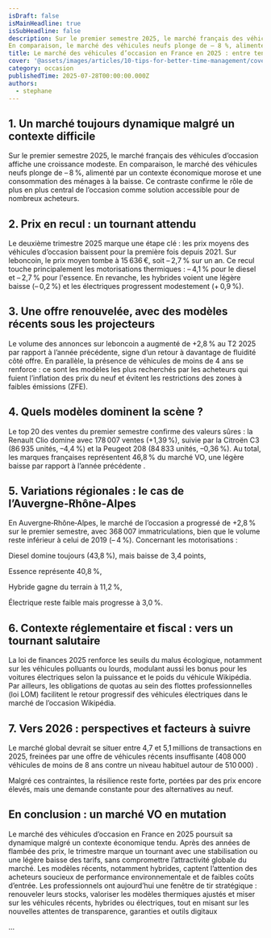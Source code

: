 ```yaml
---
isDraft: false
isMainHeadline: true
isSubHeadline: false
description: Sur le premier semestre 2025, le marché français des véhicules d’occasion affiche une croissance modeste.
En comparaison, le marché des véhicules neufs plonge de – 8 %, alimenté par un contexte économique morose et une consommation des ménages à la baisse. Ce contraste confirme le rôle de plus en plus central de l’occasion comme solution accessible pour de nombreux acheteurs.
title: Le marché des véhicules d’occasion en France en 2025 : entre tension et opportunité
cover: '@assets/images/articles/10-tips-for-better-time-management/cover.avif'
category: occasion
publishedTime: 2025-07-28T00:00:00.000Z
authors:
  - stephane
---
```

## 1. Un marché toujours dynamique malgré un contexte difficile
Sur le premier semestre 2025, le marché français des véhicules d’occasion affiche une croissance modeste.
En comparaison, le marché des véhicules neufs plonge de – 8 %, alimenté par un contexte économique morose et une consommation des ménages à la baisse. Ce contraste confirme le rôle de plus en plus central de l’occasion comme solution accessible pour de nombreux acheteurs.

## 2. Prix en recul : un tournant attendu
Le deuxième trimestre 2025 marque une étape clé : les prix moyens des véhicules d’occasion baissent pour la première fois depuis 2021. Sur leboncoin, le prix moyen tombe à 15 636 €, soit – 2,7 % sur un an.
Ce recul touche principalement les motorisations thermiques : – 4,1 % pour le diesel et – 2,7 % pour l'essence. En revanche, les hybrides voient une légère baisse (– 0,2 %) et les électriques progressent modestement (+ 0,9 %).

## 3. Une offre renouvelée, avec des modèles récents sous les projecteurs
Le volume des annonces sur leboncoin a augmenté de +2,8 % au T2 2025 par rapport à l’année précédente, signe d’un retour à davantage de fluidité côté offre.
En parallèle, la présence de véhicules de moins de 4 ans se renforce : ce sont les modèles les plus recherchés par les acheteurs qui fuient l’inflation des prix du neuf et évitent les restrictions des zones à faibles émissions (ZFE).

## 4. Quels modèles dominent la scène ?
Le top 20 des ventes du premier semestre confirme des valeurs sûres : la Renault Clio domine avec 178 007 ventes (+1,39 %), suivie par la Citroën C3 (86 935 unités, –4,4 %) et la Peugeot 208 (84 833 unités, –0,36 %).
Au total, les marques françaises représentent 46,8 % du marché VO, une légère baisse par rapport à l’année précédente .

## 5. Variations régionales : le cas de l’Auvergne‑Rhône‑Alpes
En Auvergne‑Rhône‑Alpes, le marché de l’occasion a progressé de +2,8 % sur le premier semestre, avec 368 007 immatriculations, bien que le volume reste inférieur à celui de 2019 (– 4 %).
Concernant les motorisations :

Diesel domine toujours (43,8 %), mais baisse de 3,4 points,

Essence représente 40,8 %,

Hybride gagne du terrain à 11,2 %,

Électrique reste faible mais progresse à 3,0 %.

## 6. Contexte réglementaire et fiscal : vers un tournant salutaire
La loi de finances 2025 renforce les seuils du malus écologique, notamment sur les véhicules polluants ou lourds, modulant aussi les bonus pour les voitures électriques selon la puissance et le poids du véhicule
Wikipédia.
Par ailleurs, les obligations de quotas au sein des flottes professionnelles (loi LOM) facilitent le retour progressif des véhicules électriques dans le marché de l’occasion
Wikipédia.

## 7. Vers 2026 : perspectives et facteurs à suivre
Le marché global devrait se situer entre 4,7 et 5,1 millions de transactions en 2025, freinées par une offre de véhicules récents insuffisante (408 000 véhicules de moins de 8 ans contre un niveau habituel autour de 510 000) .

Malgré ces contraintes, la résilience reste forte, portées par des prix encore élevés, mais une demande constante pour des alternatives au neuf.

## En conclusion : un marché VO en mutation
Le marché des véhicules d’occasion en France en 2025 poursuit sa dynamique malgré un contexte économique tendu. Après des années de flambée des prix, le trimestre marque un tournant avec une stabilisation ou une légère baisse des tarifs, sans compromettre l’attractivité globale du marché.
Les modèles récents, notamment hybrides, captent l’attention des acheteurs soucieux de performance environnementale et de faibles coûts d’entrée.
Les professionnels ont aujourd’hui une fenêtre de tir stratégique : renouveler leurs stocks, valoriser les modèles thermiques ajustés et miser sur les véhicules récents, hybrides ou électriques, tout en misant sur les nouvelles attentes de transparence, garanties et outils digitaux

...
